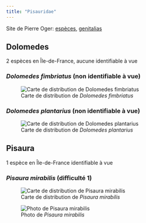 ```yaml
---
title: "Pisauridae"
---
```


Site de Pierre Oger: [espèces](https://arachno.piwigo.com/index?/category/56-pisauridae), [genitalias](https://arachno.piwigo.com/index?/tags/1495-_pisauridae)



## Dolomedes

2 espèces en Île-de-France, aucune identifiable à vue



### *Dolomedes fimbriatus* (non identifiable à vue)

![Carte de distribution de *Dolomedes fimbriatus*](https://asfra.fr/Site/User_pages/Atlas/LR_ASFRA_Pisauridae_Dolomedes%20fimbriatus_2022-03-10.jpeg)





### *Dolomedes plantarius* (non identifiable à vue)

![Carte de distribution de *Dolomedes plantarius*](https://asfra.fr/Site/User_pages/Atlas/LR_ASFRA_Pisauridae_Dolomedes%20plantarius_2022-03-10.jpeg)





## Pisaura

1 espèce en Île-de-France identifiable à vue



### *Pisaura mirabilis* (difficulté 1)

![Carte de distribution de *Pisaura mirabilis*](https://asfra.fr/Site/User_pages/Atlas/LR_ASFRA_Pisauridae_Pisaura%20mirabilis_2022-03-10.jpeg)

![Photo de *Pisaura mirabilis*](chemin/vers/photo.jpg)



